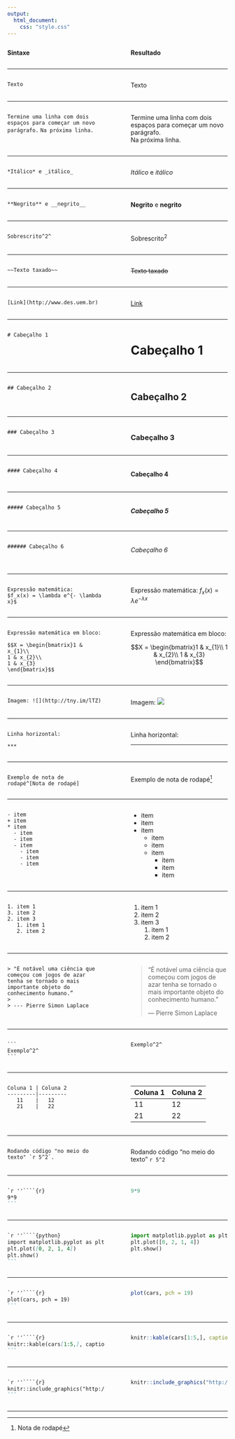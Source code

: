 ```yaml
---
output:
  html_document:
    css: "style.css"
---
```


<!-- Cabeçalho -->
:::::: {.columns}
::: {.column .colname width="48%" data-latex="{0.48\textwidth}"}
**Sintaxe**
:::
::: {.column width="4%" data-latex="{0.04\textwidth}"}
\ 
:::
:::::: {.column .colname width="48%" data-latex="{0.48\textwidth}"}
**Resultado**
:::
::::::
***

<!-- Texto -->
:::::: {.columns}
::: {.column width="48%" data-latex="{0.48\textwidth}"}
`Texto`
:::
::: {.column width="4%" data-latex="{0.04\textwidth}"}
\ 
:::
:::::: {.column width="48%" data-latex="{0.48\textwidth}"}
Texto
:::
::::::
***

<!-- Paragrafo -->
:::::: {.columns}
::: {.column width="48%" data-latex="{0.48\textwidth}"}
`Termine uma linha com dois espaços para começar um novo`
`parágrafo.  `
`Na próxima linha.`
:::
::: {.column width="4%" data-latex="{0.04\textwidth}"}
\ 
:::
:::::: {.column width="48%" data-latex="{0.48\textwidth}"}
Termine uma linha com dois espaços para começar um novo parágrafo.  
Na próxima linha.
:::
::::::
***

<!-- Itálico -->
:::::: {.columns}
::: {.column width="48%" data-latex="{0.48\textwidth}"}
`*Itálico* e _itálico_`
:::
::: {.column width="4%" data-latex="{0.04\textwidth}"}
\ 
:::
:::::: {.column width="48%" data-latex="{0.48\textwidth}"}
*Itálico* e _itálico_
:::
::::::
***

<!-- Negrito -->
:::::: {.columns}
::: {.column width="48%" data-latex="{0.48\textwidth}"}
`**Negrito** e __negrito__`
:::
::: {.column width="4%" data-latex="{0.04\textwidth}"}
\ 
:::
:::::: {.column width="48%" data-latex="{0.48\textwidth}"}
**Negrito** e __negrito__
:::
::::::
***

<!-- Sobrescrito -->
:::::: {.columns}
::: {.column width="48%" data-latex="{0.48\textwidth}"}
`Sobrescrito^2^`
:::
::: {.column width="4%" data-latex="{0.04\textwidth}"}
\ 
:::
:::::: {.column width="48%" data-latex="{0.48\textwidth}"}
Sobrescrito^2^
:::
::::::
***

<!-- Texto Taxado -->
:::::: {.columns}
::: {.column width="48%" data-latex="{0.48\textwidth}"}
`~~Texto taxado~~`
:::
::: {.column width="4%" data-latex="{0.04\textwidth}"}
\ 
:::
:::::: {.column width="48%" data-latex="{0.48\textwidth}"}
~~Texto taxado~~
:::
::::::
***

<!-- Link -->
:::::: {.columns}
::: {.column width="48%" data-latex="{0.48\textwidth}"}
`[Link](http://www.des.uem.br)`
:::
::: {.column width="4%" data-latex="{0.04\textwidth}"}
\ 
:::
:::::: {.column width="48%" data-latex="{0.48\textwidth}"}
[Link](http://www.des.uem.br)
:::
::::::
***

<!-- Cabeçalho 1 -->
:::::: {.columns}
::: {.column width="48%" data-latex="{0.48\textwidth}"}
`# Cabeçalho 1`
:::
::: {.column width="4%" data-latex="{0.04\textwidth}"}
\ 
:::
:::::: {.column width="48%" data-latex="{0.48\textwidth}"}
# Cabeçalho 1
:::
::::::
***

<!-- Cabeçalho 2 -->
:::::: {.columns}
::: {.column width="48%" data-latex="{0.48\textwidth}"}
`## Cabeçalho 2`
:::
::: {.column width="4%" data-latex="{0.04\textwidth}"}
\ 
:::
:::::: {.column width="48%" data-latex="{0.48\textwidth}"}
## Cabeçalho 2
:::
::::::
***

<!-- Cabeçalho 3 -->
:::::: {.columns}
::: {.column width="48%" data-latex="{0.48\textwidth}"}
`### Cabeçalho 3`
:::
::: {.column width="4%" data-latex="{0.04\textwidth}"}
\ 
:::
:::::: {.column width="48%" data-latex="{0.48\textwidth}"}
### Cabeçalho 3
:::
::::::
***

<!-- Cabeçalho 4 -->
:::::: {.columns}
::: {.column width="48%" data-latex="{0.48\textwidth}"}
`#### Cabeçalho 4`
:::
::: {.column width="4%" data-latex="{0.04\textwidth}"}
\ 
:::
:::::: {.column width="48%" data-latex="{0.48\textwidth}"}
#### Cabeçalho 4
:::
::::::
***

<!-- Cabeçalho 5 -->
:::::: {.columns}
::: {.column width="48%" data-latex="{0.48\textwidth}"}
`##### Cabeçalho 5`
:::
::: {.column width="4%" data-latex="{0.04\textwidth}"}
\ 
:::
:::::: {.column width="48%" data-latex="{0.48\textwidth}"}
##### Cabeçalho 5
:::
::::::
***

<!-- Cabeçalho 6 -->
:::::: {.columns}
::: {.column width="48%" data-latex="{0.48\textwidth}"}
`###### Cabeçalho 6`
:::
::: {.column width="4%" data-latex="{0.04\textwidth}"}
\ 
:::
:::::: {.column width="48%" data-latex="{0.48\textwidth}"}
###### Cabeçalho 6
:::
::::::
***

<!-- Expressões matemáticas -->
:::::: {.columns}
::: {.column width="48%" data-latex="{0.48\textwidth}"}
`Expressão matemática: `  
`$f_x(x) = \lambda e^{- \lambda x}$`
:::
::: {.column width="4%" data-latex="{0.04\textwidth}"}
\ 
:::
:::::: {.column width="48%" data-latex="{0.48\textwidth}"}
Expressão matemática: $f_x(x) = \lambda e^{- \lambda x}$
:::
::::::
***

<!-- Expressões matemáticas em bloco -->
:::::: {.columns}
::: {.column width="48%" data-latex="{0.48\textwidth}"}
`Expressão matemática em bloco: `

`$$X = \begin{bmatrix}1 & x_{1}\\`  
`1 & x_{2}\\`  
`1 & x_{3}`  
`\end{bmatrix}$$`

:::
::: {.column width="4%" data-latex="{0.04\textwidth}"}
\ 
:::
:::::: {.column width="48%" data-latex="{0.48\textwidth}"}
Expressão matemática em bloco: 

$$X = \begin{bmatrix}1 & x_{1}\\
1 & x_{2}\\
1 & x_{3}
\end{bmatrix}$$
:::
::::::
***

<!-- Imagem -->
:::::: {.columns}
::: {.column width="48%" data-latex="{0.48\textwidth}"}
`Imagem: ![](http://tny.im/lTZ)`
:::
::: {.column width="4%" data-latex="{0.04\textwidth}"}
\ 
:::
:::::: {.column width="48%" data-latex="{0.48\textwidth}"}
Imagem: ![](http://tny.im/lTZ)
:::
::::::
***

<!-- Linha horizontal -->
:::::: {.columns}
::: {.column width="48%" data-latex="{0.48\textwidth}"}
`Linha horizontal: `

`***`
:::
::: {.column width="4%" data-latex="{0.04\textwidth}"}
\ 
:::
:::::: {.column width="48%" data-latex="{0.48\textwidth}"}
Linha horizontal: 

***
:::
::::::
***

<!--  Nota de rodapé-->
:::::: {.columns}
::: {.column width="48%" data-latex="{0.48\textwidth}"}
`Exemplo de nota de rodapé^[Nota de rodapé]`
:::
::: {.column width="4%" data-latex="{0.04\textwidth}"}
\ 
:::
:::::: {.column width="48%" data-latex="{0.48\textwidth}"}
Exemplo de nota de rodapé^[Nota de rodapé]
:::
::::::

***

<!-- Listas -->
:::::: {.columns}
::: {.column width="48%" data-latex="{0.48\textwidth}"}
```
- item
+ item
* item
  - item
  - item
  - item
    - item
    - item
    - item
```
:::
::: {.column width="4%" data-latex="{0.04\textwidth}"}
\ 
:::
:::::: {.column width="48%" data-latex="{0.48\textwidth}"}
- item
+ item
* item
  - item
  - item
  - item
    - item
    - item
    - item
:::
::::::
***

<!-- Lista Ordenada -->
:::::: {.columns}
::: {.column width="48%" data-latex="{0.48\textwidth}"}
```
1. item 1
3. item 2
2. item 3
   1. item 1
   2. item 2
```
:::
::: {.column width="4%" data-latex="{0.04\textwidth}"}
\ 
:::
:::::: {.column width="48%" data-latex="{0.48\textwidth}"}
1. item 1
3. item 2
2. item 3
   1. item 1
   2. item 2
:::
::::::
***

<!-- Bloco de citação -->
:::::: {.columns}
::: {.column width="48%" data-latex="{0.48\textwidth}"}
```
> "É notável uma ciência que começou com jogos de azar tenha se tornado o mais importante objeto do conhecimento humano.”
>
> --- Pierre Simon Laplace
```
:::
::: {.column width="4%" data-latex="{0.04\textwidth}"}
\ 
:::
:::::: {.column width="48%" data-latex="{0.48\textwidth}"}

> "É notável uma ciência que começou com jogos de azar tenha se tornado o mais importante objeto do conhecimento humano.”
>
> --- Pierre Simon Laplace

:::
::::::

***

<!-- Texto literal -->
:::::: {.columns}
::: {.column width="48%" data-latex="{0.48\textwidth}"}
````
```
Exemplo^2^
```
````
:::
::: {.column width="4%" data-latex="{0.04\textwidth}"}
\ 
:::
:::::: {.column width="48%" data-latex="{0.48\textwidth}"}
```
Exemplo^2^
```
:::
::::::
***

<!-- Tabela markdown -->
:::::: {.columns}
::: {.column width="48%" data-latex="{0.48\textwidth}"}
```
Coluna 1 | Coluna 2
---------|---------
   11    |   12
   21    |   22
```
:::
::: {.column width="4%" data-latex="{0.04\textwidth}"}
\ 
:::
:::::: {.column width="48%" data-latex="{0.48\textwidth}"}
Coluna 1 | Coluna 2
---------|---------
   11    |   12
   21    |   22
:::
::::::
***

<!-- Código no meio do texto -->
:::::: {.columns}
::: {.column width="48%" data-latex="{0.48\textwidth}"}
```
Rodando código "no meio do texto" `r 5^2`.
```
:::
::: {.column width="4%" data-latex="{0.04\textwidth}"}
\ 
:::
:::::: {.column width="48%" data-latex="{0.48\textwidth}"}
Rodando código "no meio do texto" `r 5^2`
:::
::::::
***

<!-- Blocos de cógido -->
:::::: {.columns}
::: {.column width="48%" data-latex="{0.48\textwidth}"}
````markdown
`r ''````{r}
9*9
```
````
:::
::: {.column width="4%" data-latex="{0.04\textwidth}"}
\ 
:::
:::::: {.column width="48%" data-latex="{0.48\textwidth}"}
```r
9*9
```
:::
::::::
***

<!-- Bloco de código em python -->
:::::: {.columns}
::: {.column width="48%" data-latex="{0.48\textwidth}"}
````markdown
`r ''````{python}
import matplotlib.pyplot as plt
plt.plot([0, 2, 1, 4])
plt.show()
```
````
:::
::: {.column width="4%" data-latex="{0.04\textwidth}"}
\ 
:::
:::::: {.column width="48%" data-latex="{0.48\textwidth}"}
```python
import matplotlib.pyplot as plt
plt.plot([0, 2, 1, 4])
plt.show()
```
:::
::::::
***

<!-- plot r -->
:::::: {.columns}
::: {.column width="48%" data-latex="{0.48\textwidth}"}
````markdown
`r ''````{r}
plot(cars, pch = 19)
```
````
:::
::: {.column width="4%" data-latex="{0.04\textwidth}"}
\ 
:::
:::::: {.column width="48%" data-latex="{0.48\textwidth}"}
```r
plot(cars, pch = 19)
```
:::
::::::
***

<!-- Tabelas em bloco de codigo -->
:::::: {.columns}
::: {.column width="48%" data-latex="{0.48\textwidth}"}
````markdown
`r ''````{r}
knitr::kable(cars[1:5,], caption = "Cars")
```
````
:::
::: {.column width="4%" data-latex="{0.04\textwidth}"}
\ 
:::
:::::: {.column width="48%" data-latex="{0.48\textwidth}"}
```r
knitr::kable(cars[1:5,], caption = "Cars")
```
:::
::::::
***

<!-- Imagem em bloco de codigo -->
:::::: {.columns}
::: {.column width="48%" data-latex="{0.48\textwidth}"}
````markdown
`r ''````{r}
knitr::include_graphics("http://tny.im/lTZ")
```
````
:::
::: {.column width="4%" data-latex="{0.04\textwidth}"}
\ 
:::
:::::: {.column width="48%" data-latex="{0.48\textwidth}"}
```r
knitr::include_graphics("http://tny.im/lTZ")
```
:::
::::::
***
